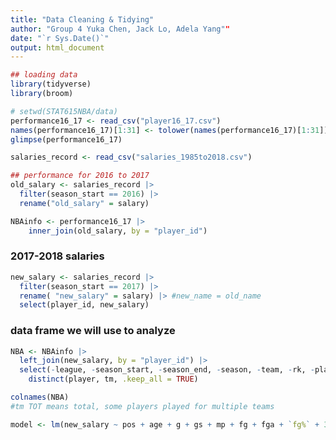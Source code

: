 ```yaml
---
title: "Data Cleaning & Tidying"
author: "Group 4 Yuka Chen, Jack Lo, Adela Yang""
date: "`r Sys.Date()`"
output: html_document
---
```

```r
## loading data
library(tidyverse)
library(broom)
```

```r

# setwd(STAT615NBA/data)
performance16_17 <- read_csv("player16_17.csv")
names(performance16_17)[1:31] <- tolower(names(performance16_17)[1:31])
glimpse(performance16_17)
```


```r
salaries_record <- read_csv("salaries_1985to2018.csv")
```


```r
## performance for 2016 to 2017
old_salary <- salaries_record |>   
  filter(season_start == 2016) |> 
  rename("old_salary" = salary)

NBAinfo <- performance16_17 |> 
    inner_join(old_salary, by = "player_id")
```

### 2017-2018 salaries
```r
new_salary <- salaries_record |> 
  filter(season_start == 2017) |> 
  rename( "new_salary" = salary) |> #new_name = old_name
  select(player_id, new_salary)
```

### data frame we will use to analyze
```r
NBA <- NBAinfo |> 
  left_join(new_salary, by = "player_id") |> 
  select(-league, -season_start, -season_end, -season, -team, -rk, -player_id) |> 
    distinct(player, tm, .keep_all = TRUE) 

colnames(NBA)
#tm TOT means total, some players played for multiple teams
```


```r
model <- lm(new_salary ~ pos + age + g + gs + mp + fg + fga + `fg%` + 3p + 3pa + `3p%` + 2p + 2pa + `2p%`+`efg%`+ ft +fta+`ft%` + orb + drb + trb + ast + stl + blk + tov + pf + pts, data = NBA)
```

